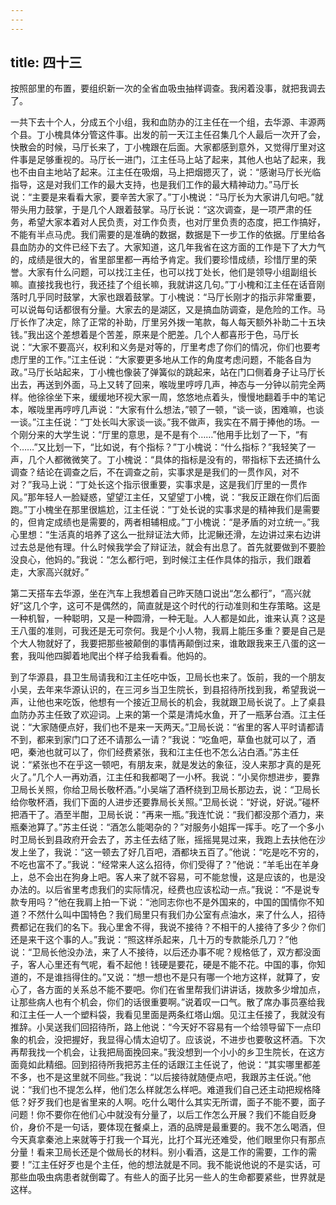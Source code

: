 ```yaml
---
---
---
```

title: 四十三
---



按照部里的布置，要组织新一次的全省血吸虫抽样调查。我闲着没事，就把我调去了。

一共下去十个人，分成五个小组，我和血防办的江主任在一个组，去华源、丰源两个县。丁小槐具体分管这件事。出发的前一天江主任召集几个人最后一次开了会，快散会的时候，马厅长来了，丁小槐跟在后面。大家都感到意外，又觉得厅里对这件事是足够重视的。马厅长一进门，江主任马上站了起来，其他人也站了起来，我也不由自主地站了起来。江主任在吸烟，马上把烟摁灭了，说：“感谢马厅长光临指导，这是对我们工作的最大支持，也是我们工作的最大精神动力。”马厅长说：“主要是来看看大家，要辛苦大家了。”丁小槐说：“马厅长为大家讲几句吧。”就带头用力鼓掌，于是几个人跟着鼓掌。马厅长说：“这次调查，是一项严肃的任务，希望大家本着对人民负责，对工作负责，也对厅里负责的态度，把工作搞好，不能有半点马虎。我们需要的是准确的数据，数据是下一步工作的依据。厅里给各县血防办的文件已经下去了。大家知道，这几年我省在这方面的工作是下了大力气的，成绩是很大的，省里部里都一再给予肯定。我们要珍惜成绩，珍惜厅里的荣誉。大家有什么问题，可以找江主任，也可以找丁处长，他们是领导小组副组长嘛。直接找我也行，我还挂了个组长嘛，我就讲这几句。”丁小槐和江主任在话音刚落时几乎同时鼓掌，大家也跟着鼓掌。丁小槐说：“马厅长刚才的指示非常重要，可以说每句话都很有分量。大家去的是湖区，又是搞血防调查，是危险的工作。马厅长作了决定，除了正常的补助，厅里另外拨一笔款，每人每天额外补助二十五块钱。”我出这个差想着是个苦差，原来是个肥差。几个人都喜形于色，马厅长说：“大家不要高兴，权利和义务是对等的，厅里考虑了你们的情况，你们也要考虑厅里的工作。”江主任说：“大家要更多地从工作的角度考虑问题，不能各自为政。”马厅长站起来，丁小槐也像装了弹簧似的跳起来，站在门口侧着身子让马厅长出去，再送到外面，马上又转了回来，喉咙里哼哼几声，神态与一分钟以前完全两样。他徐徐坐下来，缓缓地环视大家一周，悠悠地点着头，慢慢地翻着手中的笔记本，喉咙里再哼哼几声说：“大家有什么想法，”顿了一顿，“谈一谈，困难嘛，也谈一谈。”江主任说：“丁处长叫大家谈一谈。”我不做声，我实在不屑于捧他的场。一个刚分来的大学生说：“厅里的意思，是不是有个……”他用手比划了一下，“有个……”又比划一下，“比如说，有个指标？”丁小槐说：“什么指标？”我轻笑了一声，几个人都微微笑了。丁小槐说：“具体的指标是没有的，带指标下去还搞什么调查？结论在调查之后，不在调查之前，实事求是是我们的一贯作风，对不对？”我马上说：“丁处长这个指示很重要，实事求是，这是我们厅里的一贯作风。”那年轻人一脸疑惑，望望江主任，又望望丁小槐，说：“我反正跟在你们后面跑。”丁小槐坐在那里很尴尬，江主任说：“丁处长说的实事求是的精神我们是需要的，但肯定成绩也是需要的，两者相辅相成。”丁小槐说：“是矛盾的对立统一。”我心里想：“生活真的培养了这么一批辩证法大师，比泥鳅还滑，左边讲过来右边讲过去总是他有理。什么时候我学会了辩证法，就会有出息了。首先就要做到不要脸没良心，他妈的。”我说：“怎么都行吧，到时候江主任作具体的指示，我们跟着走，大家高兴就好。”

第二天搭车去华源，坐在汽车上我想着自己昨天随口说出“怎么都行”，“高兴就好”这几个字，这可不是偶然的，简直就是这个时代的行动准则和生存策略。这是一种机智，一种聪明，又是一种圆滑，一种无耻。人人都是如此，谁来认真？这是王八蛋的准则，可我还是无可奈何。我是个小人物，我肩上能压多重？要是自己是个大人物就好了，我要把那些被颠倒的事情再颠倒过来，谁敢跟我来王八蛋的这一套，我叫他四脚着地爬出个样子给我看看。他妈的。

到了华源县，县卫生局请我和江主任吃中饭，卫局长也来了。饭前，我的一个朋友小吴，去年来华源认识的，在三河乡当卫生院长，到县招待所找到我，希望我说一声，让他也来吃饭，他想有一个接近卫局长的机会，我就跟卫局长说了。上了桌县血防办苏主任致了欢迎词。上来的第一个菜是清炖水鱼，开了一瓶茅台酒。江主任说：“大家随便点好，我们也不是来一天两天。”卫局长说：“省里的客人平时请都请不到，都来到家门口了还不请那么一请？”我说：“吃鱼吧，草鱼也就可以了，酒吧，秦池也就可以了，你们经费紧张，我和江主任也不怎么沾白酒。”苏主任说：“紧张也不在乎这一顿吧，有朋友来，就是发达的象征，没人来那才真的是死火了。”几个人一再劝酒，江主任和我都喝了一小杯。我说：“小吴你想进步，要靠卫局长关照，你给卫局长敬杯酒。”小吴端了酒杯绕到卫局长那边去，说：“卫局长给你敬杯酒，我们下面的人进步还要靠局长关照。”卫局长说：“好说，好说。”碰杯把酒干了。酒至半酣，卫局长说：“再来一瓶。”我连忙说：“我们都没那个酒力，来瓶秦池算了。”苏主任说：“酒怎么能喝杂的？”对服务小姐挥一挥手。吃了一个多小时卫局长到县政府开会去了，苏主任去结了账，摇摇晃晃过来，我跑上去扶他在沙发上坐了，我说：“这一顿去了好几百吧，酒都块五百了。”他说：“吃是吃不穷的，不吃也富不了。”我说：“经常来人这么招待，你们受得了？”他说：“羊毛出在羊身上，总不会出在狗身上吧。客人来了就不容易，可不能怠慢，这是应该的，也是没办法的。以后省里考虑我们的实际情况，经费也应该松动一点。”我说：“不是说专款专用吗？”他在我肩上拍一下说：“池同志你也不是外国来的，中国的国情你不知道？不然什么叫中国特色？我们局里只有我们办公室有点油水，来了什么人，招待费都记在我们的名下。我心里舍不得，我说不接待？不相干的人接待了多少？你们还是来干这个事的人。”我说：“照这样杀起来，几十万的专款能杀几刀？”他说：“卫局长他没办法，来了人不接待，以后还办事不呢？规格低了，双方都没面子，客人心里还有气呢，看不起他！钱硬是要花，硬是不能不花。中国的事，你知道的，不是谁挡得住的。”又说：“想一想也不是只有哪一个地方这样，就算了，安心了，各方面的关系总不能不要吧。你们在省里帮我们讲讲话，拨款多少增加点，让那些病人也有个机会，你们的话很重要啊。”说着叹一口气。散了席办事员塞给我和江主任一人一个塑料袋，我看见里面是两条红塔山烟。见江主任接了，我就没有推辞。小吴送我们回招待所，路上他说：“今天好不容易有一个给领导留下一点印象的机会，没把握好，我显得心情太迫切了。应该说，不进步也要敬这杯酒。下次再帮我找一个机会，让我把局面挽回来。”我没想到一个小小的乡卫生院长，在这方面竟如此精细。回到招待所我把苏主任的话跟江主任说了，他说：“其实哪里都差不多，也不是这里就不同些。”我说：“以后接待就随便点吧，我跟苏主任说。”他说：“我们也不提怎么样，他们怎么样就怎么样吧。难道我们自己还主动把规格降低？好歹我们也是省里来的人啊。吃什么喝什么其实无所谓，面子不能不要，面子问题！你不要你在他们心中就没有分量了，以后工作怎么开展？我们不能自贬身价，身价不是一句话，要体现在餐桌上，酒的品牌是最重要的。我不怎么喝酒，但今天真拿秦池上来就等于打我一个耳光，比打个耳光还难受，他们眼里你只有那点分量！看来卫局长还是个做局长的材料。别小看酒，这是工作的需要，工作的需要！”江主任好歹也是个主任，他的想法就是不同。我不能说他说的不是实话，可那些血吸虫病患者就倒霉了。有些人的面子比另一些人的生命都要紧些，世界就是这样。